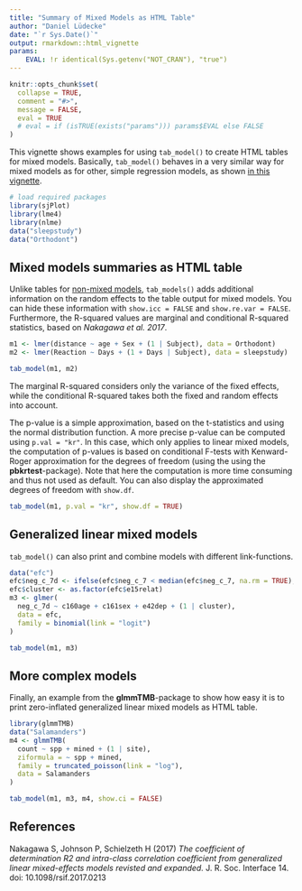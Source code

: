 ```yaml
---
title: "Summary of Mixed Models as HTML Table"
author: "Daniel Lüdecke"
date: "`r Sys.Date()`"
output: rmarkdown::html_vignette
params:
    EVAL: !r identical(Sys.getenv("NOT_CRAN"), "true")
---
```


<!--
vignette: >
  %\VignetteIndexEntry{Summary of Mixed Models as HTML Table}
  %\VignetteEngine{knitr::rmarkdown}
  %\VignetteEncoding{UTF-8}
-->

```r
knitr::opts_chunk$set(
  collapse = TRUE, 
  comment = "#>", 
  message = FALSE,
  eval = TRUE
  # eval = if (isTRUE(exists("params"))) params$EVAL else FALSE
)
```

This vignette shows examples for using `tab_model()` to create HTML tables for mixed models. Basically, `tab_model()` behaves in a very similar way for mixed models as for other, simple regression models, as shown [in this vignette](tab_model_estimates.html).

```r
# load required packages
library(sjPlot)
library(lme4)
library(nlme)
data("sleepstudy")
data("Orthodont")
```

## Mixed models summaries as HTML table

Unlike tables for [non-mixed models](tab_model_estimates.html), `tab_models()` adds additional information on the random effects to the table output for mixed models. You can hide these information with `show.icc = FALSE` and `show.re.var = FALSE`. Furthermore, the R-squared values are marginal and conditional R-squared statistics, based on _Nakagawa et al. 2017_.

```r
m1 <- lmer(distance ~ age + Sex + (1 | Subject), data = Orthodont)
m2 <- lmer(Reaction ~ Days + (1 + Days | Subject), data = sleepstudy)

tab_model(m1, m2)
``` 

The marginal R-squared considers only the variance of the fixed effects, while the conditional R-squared takes both the fixed and random effects into account.

The p-value is a simple approximation, based on the t-statistics and using the normal distribution function. A more precise p-value can be computed using `p.val = "kr"`. In this case, which only applies to linear mixed models, the computation of p-values is based on conditional F-tests with Kenward-Roger approximation for the degrees of freedom (using the using the **pbkrtest**-package). Note that here the computation is more time consuming and thus not used as default. You can also display the approximated degrees of freedom with `show.df`.

```r
tab_model(m1, p.val = "kr", show.df = TRUE)
``` 

## Generalized linear mixed models

`tab_model()` can also print and combine models with different link-functions.

```r
data("efc")
efc$neg_c_7d <- ifelse(efc$neg_c_7 < median(efc$neg_c_7, na.rm = TRUE), 0, 1)
efc$cluster <- as.factor(efc$e15relat)
m3 <- glmer(
  neg_c_7d ~ c160age + c161sex + e42dep + (1 | cluster),
  data = efc, 
  family = binomial(link = "logit")
)

tab_model(m1, m3)
``` 

## More complex models

Finally, an example from the **glmmTMB**-package to show how easy it is to print zero-inflated generalized linear mixed models as HTML table.

```r
library(glmmTMB)
data("Salamanders")
m4 <- glmmTMB(
  count ~ spp + mined + (1 | site),
  ziformula = ~ spp + mined, 
  family = truncated_poisson(link = "log"), 
  data = Salamanders
)

tab_model(m1, m3, m4, show.ci = FALSE)
``` 

## References

Nakagawa S, Johnson P, Schielzeth H (2017) _The coefficient of determination R2 and intra-class correlation coefficient from generalized linear mixed-effects models revisted and expanded._ J. R. Soc. Interface 14. doi: 10.1098/rsif.2017.0213
